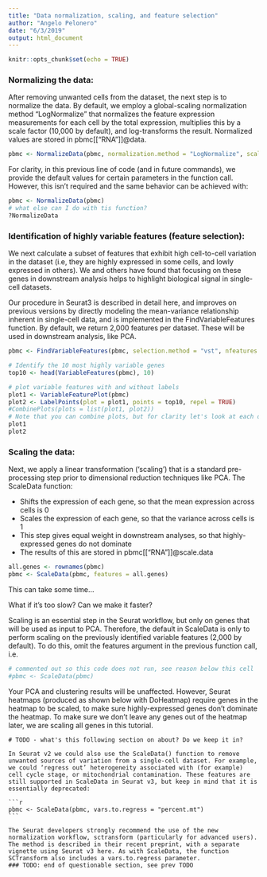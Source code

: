 ```yaml
---
title: "Data normalization, scaling, and feature selection"
author: "Angelo Pelonero"
date: "6/3/2019"
output: html_document
---
```


```r
knitr::opts_chunk$set(echo = TRUE)
```

### Normalizing the data:

After removing unwanted cells from the dataset, the next step is to normalize the data. By default, we employ a global-scaling normalization method “LogNormalize” that normalizes the feature expression measurements for each cell by the total expression, multiplies this by a scale factor (10,000 by default), and log-transforms the result. Normalized values are stored in pbmc[["RNA"]]@data.
```r
pbmc <- NormalizeData(pbmc, normalization.method = "LogNormalize", scale.factor = 10000)
```
For clarity, in this previous line of code (and in future commands), we provide the default values for certain parameters in the function call. However, this isn’t required and the same behavior can be achieved with:
```r
pbmc <- NormalizeData(pbmc)
# what else can I do with tis function?
?NormalizeData
```

### Identification of highly variable features (feature selection):

We next calculate a subset of features that exhibit high cell-to-cell variation in the dataset (i.e, they are highly expressed in some cells, and lowly expressed in others). We and others have found that focusing on these genes in downstream analysis helps to highlight biological signal in single-cell datasets.

Our procedure in Seurat3 is described in detail here, and improves on previous versions by directly modeling the mean-variance relationship inherent in single-cell data, and is implemented in the FindVariableFeatures function. By default, we return 2,000 features per dataset. These will be used in downstream analysis, like PCA.
```r
pbmc <- FindVariableFeatures(pbmc, selection.method = "vst", nfeatures = 2000)

# Identify the 10 most highly variable genes
top10 <- head(VariableFeatures(pbmc), 10)

# plot variable features with and without labels
plot1 <- VariableFeaturePlot(pbmc)
plot2 <- LabelPoints(plot = plot1, points = top10, repel = TRUE)
#CombinePlots(plots = list(plot1, plot2))
# Note that you can combine plots, but for clarity let's look at each one on their own:
plot1
plot2
```

### Scaling the data:

Next, we apply a linear transformation (‘scaling’) that is a standard pre-processing step prior to dimensional reduction techniques like PCA. The ScaleData function:

  - Shifts the expression of each gene, so that the mean expression across cells is 0
  - Scales the expression of each gene, so that the variance across cells is 1
  - This step gives equal weight in downstream analyses, so that highly-expressed genes do not dominate
  - The results of this are stored in pbmc[["RNA"]]@scale.data
```r
all.genes <- rownames(pbmc)
pbmc <- ScaleData(pbmc, features = all.genes)
```
This can take some time...

What if it's too slow? Can we make it faster?

Scaling is an essential step in the Seurat workflow, but only on genes that will be used as input to PCA. Therefore, the default in ScaleData is only to perform scaling on the previously identified variable features (2,000 by default). To do this, omit the features argument in the previous function call, i.e.

```r
# commented out so this code does not run, see reason below this cell
#pbmc <- ScaleData(pbmc)
```
Your PCA and clustering results will be unaffected. However, Seurat heatmaps (produced as shown below with DoHeatmap) require genes in the heatmap to be scaled, to make sure highly-expressed genes don’t dominate the heatmap. To make sure we don’t leave any genes out of the heatmap later, we are scaling all genes in this tutorial.

~~~~~~~
# TODO - what's this following section on about? Do we keep it in?

In Seurat v2 we could also use the ScaleData() function to remove unwanted sources of variation from a single-cell dataset. For example, we could ‘regress out’ heterogeneity associated with (for example) cell cycle stage, or mitochondrial contamination. These features are still supported in ScaleData in Seurat v3, but keep in mind that it is essentially deprecated:

```r
pbmc <- ScaleData(pbmc, vars.to.regress = "percent.mt")
```

The Seurat developers strongly recommend the use of the new normalization workflow, sctransform (particularly for advanced users). The method is described in their recent preprint, with a separate vignette using Seurat v3 here. As with ScaleData, the function SCTransform also includes a vars.to.regress parameter.
### TODO: end of questionable section, see prev TODO
~~~~~~~